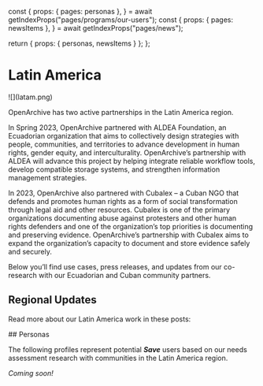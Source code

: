 
  const {
    props: { pages: personas },
  } = await getIndexProps("pages/programs/our-users");
  const {
    props: { pages: newsItems },
  } = await getIndexProps("pages/news");

return { props: { personas, newsItems } };
};

<HeaderSection>

# Latin America

</HeaderSection>

<IntroSection>
![](latam.png)

OpenArchive has two active partnerships in the Latin America region.

In Spring 2023, OpenArchive partnered with ALDEA Foundation, an Ecuadorian organization that aims to collectively design strategies with people, communities, and territories to advance development in human rights, gender equity, and interculturality. OpenArchive’s partnership with ALDEA will advance this project by helping integrate reliable workflow tools, develop compatible storage systems, and strengthen information management strategies.

In 2023, OpenArchive also partnered with Cubalex – a Cuban NGO that defends and promotes human rights as a form of social transformation through legal aid and other resources. Cubalex is one of the primary organizations documenting abuse against protesters and other human rights defenders and one of the organization’s top priorities is documenting and preserving evidence. OpenArchive’s partnership with Cubalex aims to expand the organization’s capacity to document and store evidence safely and securely.

Below you’ll find use cases, press releases, and updates from our co-research with our Ecuadorian and Cuban community partners.

</IntroSection>

<RegionalNewsSection items={props.newsItems} region="latam">

## Regional Updates

Read more about our Latin America work in these posts:

</RegionalNewsSection>

<PersonasSection personas={props.personas} region="latam">
## Personas

The following profiles represent potential **_Save_** users based on our needs assessment research with communities in the Latin America region.

_Coming soon!_

</PersonasSection>
